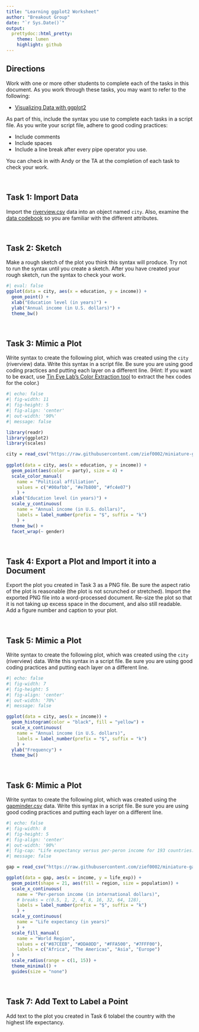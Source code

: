 ```yaml
---
title: "Learning ggplot2 Worksheet"
author: "Breakout Group"
date: "`r Sys.Date()`"
output:
  prettydoc::html_pretty:
    theme: lumen
    highlight: github
---
```



## Directions

Work with one or more other students to complete each of the tasks in this document. As you work through these tasks, you may want to refer to the following:

- [Visualizing Data with ggplot2](https://zief0002.github.io/toolkit-quarto/06-visualizing-with-ggplot2.html)

As part of this, include the syntax you use to complete each tasks in a script file. As you write your script file, adhere to good coding practices:

- Include comments
- Include spaces
- Include a line break after every pipe operator you use.

You can check in with Andy or the TA at the completion of each task to check your work. 

<br />

## Task 1: Import Data

Import the [riverview.csv](https://raw.githubusercontent.com/zief0002/miniature-garbanzo/main/data/riverview.csv) data into an object named `city`. Also, examine the [data codebook](https://zief0002.github.io/miniature-garbanzo/codebooks/riverview.html) so you are familiar with the different attributes.


<br />

## Task 2: Sketch

Make a rough sketch of the plot you think this syntax will produce. Try not to run the syntax until you create a sketch. After you have created your rough sketch, run the syntax to check your work.

```r
#| eval: false
ggplot(data = city, aes(x = education, y = income)) +
  geom_point() +
  xlab("Education level (in years)") +
  ylab("Annual income (in U.S. dollars)") +
  theme_bw()
```

<br />

## Task 3: Mimic a Plot

Write syntax to create the following plot, which was created using the `city` (riverview) data. Write this syntax in a script file. Be sure you are using good coding practices and putting each layer on a different line. (Hint: If you want to be exact, use [Tin Eye Lab's Color Extraction tool](https://labs.tineye.com/color/) to extract the hex codes for the color.)

```r
#| echo: false
#| fig-width: 11
#| fig-height: 5
#| fig-align: 'center'
#| out-width: '90%'
#| message: false

library(readr)
library(ggplot2)
library(scales)

city = read_csv("https://raw.githubusercontent.com/zief0002/miniature-garbanzo/main/data/riverview.csv")
  
ggplot(data = city, aes(x = education, y = income)) +
  geom_point(aes(color = party), size = 4) +
  scale_color_manual(
    name = "Political affiliation", 
    values = c("#00afbb", "#e7b800", "#fc4e07")
    ) +
  xlab("Education level (in years)") +
  scale_y_continuous(
    name = "Annual income (in U.S. dollars)", 
    labels = label_number(prefix = "$", suffix = "k")
    ) +
  theme_bw() +
  facet_wrap(~ gender)
```


<br />


## Task 4: Export a Plot and Import it into a Document

Export the plot you created in Task 3 as a PNG file. Be sure the aspect ratio of the plot is reasonable (the plot is not scrunched or stretched). Import the exported PNG file into a word-processed document. Re-size the plot so that it is not taking up excess space in the document, and also still readable. Add a figure number and caption to your plot.


<br />


## Task 5: Mimic a Plot

Write syntax to create the following plot, which was created using the `city` (riverview) data. Write this syntax in a script file. Be sure you are using good coding practices and putting each layer on a different line.

```r
#| echo: false
#| fig-width: 7
#| fig-height: 5
#| fig-align: 'center'
#| out-width: '70%'
#| message: false

ggplot(data = city, aes(x = income)) +
  geom_histogram(color = "black", fill = "yellow") +
  scale_x_continuous(
    name = "Annual income (in U.S. dollars)", 
    labels = label_number(prefix = "$", suffix = "k")
    ) +
  ylab("Frequency") +
  theme_bw()
```

<br />


## Task 6: Mimic a Plot

Write syntax to create the following plot, which was created using the [gapminder.csv](https://raw.githubusercontent.com/zief0002/miniature-garbanzo/main/data/gapminder.csv) data. Write this syntax in a script file. Be sure you are using good coding practices and putting each layer on a different line.

```r
#| echo: false
#| fig-width: 8
#| fig-height: 5
#| fig-align: 'center'
#| out-width: '90%'
#| fig-cap: "Life expectancy versus per-peron income for 193 countries. The size of the observations is based on population."
#| message: false

gap = read_csv("https://raw.githubusercontent.com/zief0002/miniature-garbanzo/main/data/gapminder.csv")

ggplot(data = gap, aes(x = income, y = life_exp)) +  
  geom_point(shape = 21, aes(fill = region, size = population)) +
  scale_x_continuous(
    name = "Per-person income (in international dollars)", 
    # breaks = c(0.5, 1, 2, 4, 8, 16, 32, 64, 128),
    labels = label_number(prefix = "$", suffix = "k")
    ) +
  scale_y_continuous(
    name = "Life expectancy (in years)"
    ) +
  scale_fill_manual(
    name = "World Region",
    values = c("#87CEEB", "#DDA0DD", "#FFA500", "#7FFF00"),
    labels = c("Africa", "The Americas", "Asia", "Europe")
  ) +
  scale_radius(range = c(1, 15)) +
  theme_minimal() +
  guides(size = "none")
```

<br />


## Task 7: Add Text to Label a Point

Add text to the plot you created in Task 6 tolabel the country with the highest life expectancy.

<br />

